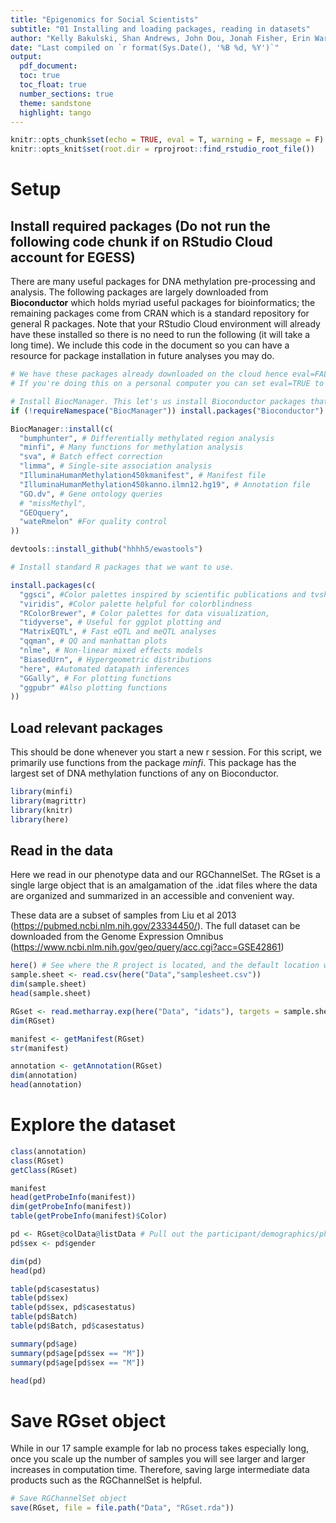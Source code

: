 ```yaml
---
title: "Epigenomics for Social Scientists"
subtitle: "01 Installing and loading packages, reading in datasets"
author: "Kelly Bakulski, Shan Andrews, John Dou, Jonah Fisher, Erin Ware"
date: "Last compiled on `r format(Sys.Date(), '%B %d, %Y')`"
output: 
  pdf_document:
  toc: true
  toc_float: true
  number_sections: true
  theme: sandstone
  highlight: tango
---
```


```r
knitr::opts_chunk$set(echo = TRUE, eval = T, warning = F, message = F)
knitr::opts_knit$set(root.dir = rprojroot::find_rstudio_root_file())
```

# Setup

## Install required packages (Do not run the following code chunk if on RStudio Cloud account for EGESS)

There are many useful packages for DNA methylation pre-processing and analysis. The following packages are largely downloaded from **Bioconductor** which holds myriad useful packages for bioinformatics; the remaining packages come from CRAN which is a standard repository for general R packages. Note that your RStudio Cloud environment will already have these installed so there is no need to run the following (it will take a long time). We include this code in the document so you can have a resource for package installation in future analyses you may do.

```r
# We have these packages already downloaded on the cloud hence eval=FALSE.
# If you're doing this on a personal computer you can set eval=TRUE to download there.

# Install BiocManager. This let's us install Bioconductor packages that we want to use.
if (!requireNamespace("BiocManager")) install.packages("Bioconductor")

BiocManager::install(c(
  "bumphunter", # Differentially methylated region analysis
  "minfi", # Many functions for methylation analysis
  "sva", # Batch effect correction
  "limma", # Single-site association analysis
  "IlluminaHumanMethylation450kmanifest", # Manifest file
  "IlluminaHumanMethylation450kanno.ilmn12.hg19", # Annotation file
  "GO.dv", # Gene ontology queries
  # "missMethyl",
  "GEOquery",
  "wateRmelon" #For quality control
))

devtools::install_github("hhhh5/ewastools")

# Install standard R packages that we want to use.

install.packages(c(
  "ggsci", #Color palettes inspired by scientific publications and tvshows
  "viridis", #Color palette helpful for colorblindness
  "RColorBrewer", # Color palettes for data visualization,
  "tidyverse", # Useful for ggplot plotting and 
  "MatrixEQTL", # Fast eQTL and meQTL analyses
  "qqman", # QQ and manhattan plots
  "nlme", # Non-linear mixed effects models
  "BiasedUrn", # Hypergeometric distributions
  "here", #Automated datapath inferences
  "GGally", # For plotting functions
  "ggpubr" #Also plotting functions
))
```

## Load relevant packages

This should be done whenever you start a new r session. For this script, we primarily use functions from the package *minfi*. This package has  the largest set of DNA methylation functions of any on Bioconductor. 

```r
library(minfi)
library(magrittr)
library(knitr)
library(here)
```

## Read in the data

Here we read in our phenotype data and our RGChannelSet. The RGset is a single large object that is an amalgamation of the .idat files where the data are organized and summarized in an accessible and convenient way.

These data are a subset of samples from Liu et al 2013 (<https://pubmed.ncbi.nlm.nih.gov/23334450/>). The full dataset can be downloaded from the Genome Expression Omnibus (<https://www.ncbi.nlm.nih.gov/geo/query/acc.cgi?acc=GSE42861>)

```r
here() # See where the R project is located, and the default location where data will be imported from and results saved to
sample.sheet <- read.csv(here("Data","samplesheet.csv"))
dim(sample.sheet)
head(sample.sheet)

RGset <- read.metharray.exp(here("Data", "idats"), targets = sample.sheet, verbose = TRUE, extended = T)
dim(RGset)

manifest <- getManifest(RGset)
str(manifest)

annotation <- getAnnotation(RGset)
dim(annotation)
head(annotation)
```

# Explore the dataset

```r
class(annotation)
class(RGset)
getClass(RGset)

manifest
head(getProbeInfo(manifest))
dim(getProbeInfo(manifest))
table(getProbeInfo(manifest)$Color)

pd <- RGset@colData@listData # Pull out the participant/demographics/phenotype information
pd$sex <- pd$gender

dim(pd)
head(pd)

table(pd$casestatus)
table(pd$sex)
table(pd$sex, pd$casestatus)
table(pd$Batch)
table(pd$Batch, pd$casestatus)

summary(pd$age)
summary(pd$age[pd$sex == "M"])
summary(pd$age[pd$sex == "M"])

head(pd)
```

# Save RGset object

While in our 17 sample example for lab no process takes especially long, once you scale up the number of samples you will see larger and larger increases in computation time. Therefore, saving large intermediate data products such as the RGChannelSet is helpful.

```r
# Save RGChannelSet object 
save(RGset, file = file.path("Data", "RGset.rda"))
```

